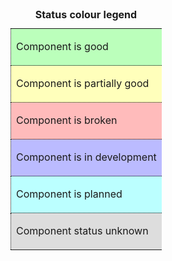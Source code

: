 {| style="border: 1px dotted #000"
|+ '''Status colour legend'''
| style="border-bottom: 1px dotted #000; border-left: 1px dotted #000; background-color: #bfb" | Component is good
|-
| style="border-bottom: 1px dotted #000; border-left: 1px dotted #000; background-color: #ffb" | Component is partially good
|-
| style="border-bottom: 1px dotted #000; border-left: 1px dotted #000; background-color: #fbb" | Component is broken
|-
| style="border-bottom: 1px dotted #000; border-left: 1px dotted #000; background-color: #bbf" | Component is in development
|-
| style="border-bottom: 1px dotted #000; border-left: 1px dotted #000; background-color: #bff" | Component is planned
|-
| style="border-bottom: 1px dotted #000; border-left: 1px dotted #000; background-color: #ddd" | Component status unknown
|}